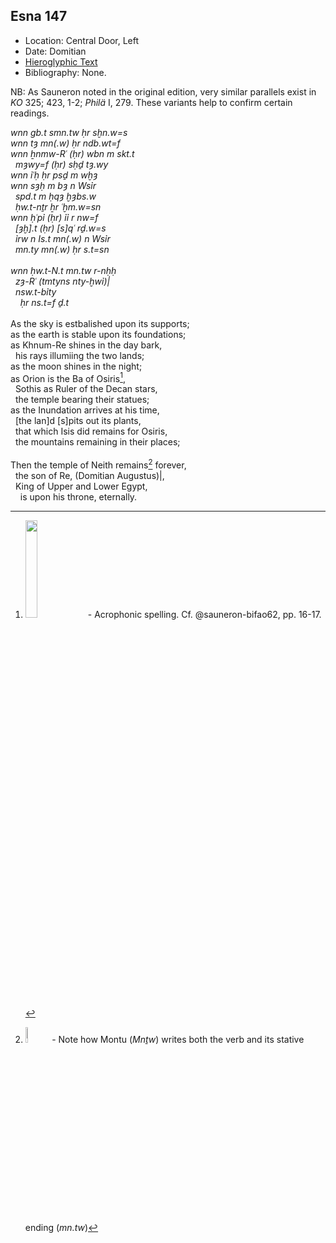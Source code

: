 ## Esna 147 {-}

- Location: Central Door, Left 
- Date: Domitian
- [Hieroglyphic Text](https://www.ifao.egnet.net/uploads/publications/enligne/Temples-Esna002.pdf#page=331){target="_blank"}
- Bibliography: None.

<style>
  .col2 {
    columns: 2 300px;         /* number of columns and width in pixels*/
    -webkit-columns: 2 300px; /* chrome, safari */
    -moz-columns: 2 300px;    /* firefox */
    -webkit-column-break-inside: avoid;
    -page-break-inside: avoid;
    -break-inside: avoid;
  }

</style>

NB: As Sauneron noted in the original edition, very similar parallels exist in *KO* 325; 423, 1-2; *Philä* I, 279. These variants help to confirm certain readings.



<div class="col2">

| *wnn gb.t smn.tw ḥr sḫn.w=s  *
| *wnn tȝ mn(.w) ḥr ndb.wt=f  *
| *wnn ẖnmw-Rʿ (ḥr) wbn m skt.t  *
|   *mȝwy=f (ḥr) sḥḏ tȝ.wy  *
| *wnn ỉʿḥ ḥr psḏ m wḫȝ  *
| *wnn sȝḥ m bȝ n Wsỉr  *
|   *spd.t m ḥqȝ ḫȝbs.w  *
|   *ḥw.t-nṯr ẖr ʿḫm.w=sn  *
| *wnn ḥʿpỉ (ḥr) ỉỉ r nw=f  *
|   *[ȝḫ].t (ḥr) [s]qʿ rḏ.w=s  *
|   *ỉrw n Is.t mn(.w) n Wsỉr  *
|   *mn.ty mn(.w) ḥr s.t=sn  *
|   
| *wnn ḥw.t-N.t mn.tw r-nḥḥ  *
|   *zȝ-Rʿ (tmtyns nty-ḫwỉ)|  *
|   *nsw.t-bỉty  *
|     *ḥr ns.t=f ḏ.t  *
|
| As the sky is estbalished upon its supports;
| as the earth is stable upon its foundations;
| as Khnum-Re shines in the day bark,
|   his rays illumiing the two lands;
| as the moon shines in the night;
| as Orion is the Ba of Osiris[^fn-147-1],
|   Sothis as Ruler of the Decan stars,
|   the temple bearing their statues;
| as the Inundation arrives at his time,
|   [the lan]d [s]pits out its plants,
|   that which Isis did remains for Osiris,
|   the mountains remaining in their places;
|   
| Then the temple of Neith remains[^fn-147-2] forever,
|   the son of Re, (Domitian Augustus)|,
|   King of Upper and Lower Egypt,
|     is upon his throne, eternally.


</div>

[^fn-147-1]: ![](images/147_1.png){width=20%} - Acrophonic spelling. Cf. @sauneron-bifao62, pp. 16-17. <!--add parallels from Esna VIII, ref. to Sauneron for the griffin; other parallels from my files and/or Leitz, RdE -->

[^fn-147-2]: ![](images/147_2.png){width=8%} - Note how Montu (*Mnṯw*) writes both the verb and its stative ending (*mn.tw*)
